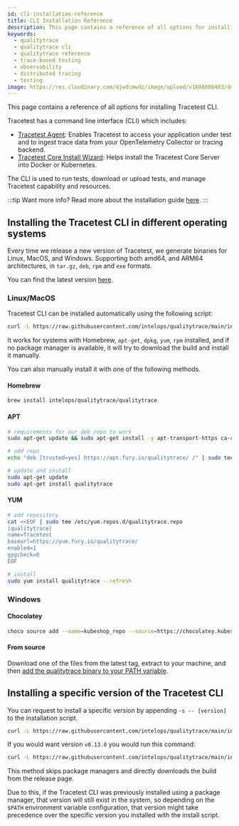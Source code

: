 ```yaml
---
id: cli-installation-reference
title: CLI Installation Reference
description: This page contains a reference of all options for installing Tracetest CLI. Tracetest has a command line interface (CLI) which includes Tracetest Agent - Enables Tracetest to access your application under test and to ingest trace data from your OpenTelemetry Collector or tracing backend. Tracetest Core Install Wizard - Helps install the Tracetest Core Server into Docker or Kubernetes.
keywords:
  - qualitytrace
  - qualitytrace cli
  - qualitytrace reference
  - trace-based testing
  - observability
  - distributed tracing
  - testing
image: https://res.cloudinary.com/djwdcmwdz/image/upload/v1698686403/docs/Blog_Thumbnail_14_rsvkmo.jpg
---
```


This page contains a reference of all options for installing Tracetest CLI.

Tracetest has a command line interface (CLI) which includes:

- [Tracetest Agent](/configuration/agent): Enables Tracetest to access your application under test and to ingest trace data from your OpenTelemetry Collector or tracing backend.
- [Tracetest Core Install Wizard](/core/getting-started/installation): Helps install the Tracetest Core Server into Docker or Kubernetes.

The CLI is used to run tests, download or upload tests, and manage Tracetest capability and resources.

:::tip Want more info?
Read more about the installation guide [here](/getting-started/installation).
:::

## Installing the Tracetest CLI in different operating systems

Every time we release a new version of Tracetest, we generate binaries for Linux, MacOS, and Windows. Supporting both amd64, and ARM64 architectures, in `tar.gz`, `deb`, `rpm` and `exe` formats.

You can find the latest version [here](https://github.com/intelops/qualitytrace/releases/latest).

### Linux/MacOS

Tracetest CLI can be installed automatically using the following script:

```sh
curl -L https://raw.githubusercontent.com/intelops/qualitytrace/main/install-cli.sh | bash
```

It works for systems with Homebrew, `apt-get`, `dpkg`, `yum`, `rpm` installed, and if no package manager is available, it will try to download the build and install it manually.

You can also manually install it with one of the following methods.

#### Homebrew

```sh
brew install intelops/qualitytrace/qualitytrace
```

#### APT

```sh
# requirements for our deb repo to work
sudo apt-get update && sudo apt-get install -y apt-transport-https ca-certificates

# add repo
echo "deb [trusted=yes] https://apt.fury.io/qualitytrace/ /" | sudo tee /etc/apt/sources.list.d/fury.list

# update and install
sudo apt-get update
sudo apt-get install qualitytrace
```

#### YUM

```sh
# add repository
cat <<EOF | sudo tee /etc/yum.repos.d/qualitytrace.repo
[qualitytrace]
name=Tracetest
baseurl=https://yum.fury.io/qualitytrace/
enabled=1
gpgcheck=0
EOF

# install
sudo yum install qualitytrace --refresh
```

### Windows

#### Chocolatey

```bash
choco source add --name=kubeshop_repo --source=https://chocolatey.kubeshop.io/chocolatey ; choco install qualitytrace
```

#### From source

Download one of the files from the latest tag, extract to your machine, and then [add the qualitytrace binary to your PATH variable](https://stackoverflow.com/a/41895179).

## Installing a specific version of the Tracetest CLI

You can request to install a specific version by appending `-s -- [version]` to the installation script.

```bash
curl -L https://raw.githubusercontent.com/intelops/qualitytrace/main/install-cli.sh | bash -s -- [version]
```

If you would want version `v0.13.0` you would run this command:

```bash
curl -L https://raw.githubusercontent.com/intelops/qualitytrace/main/install-cli.sh | bash -s -- v0.12.1
```

This method skips package managers and directly downloads the build from the release page.

Due to this, if the Tracetest CLI was previously installed using a package manager, that version will still exist in the system, so depending on the `$PATH` environment variable configuration, that version might take precedence over the specific version you installed with the install script.
